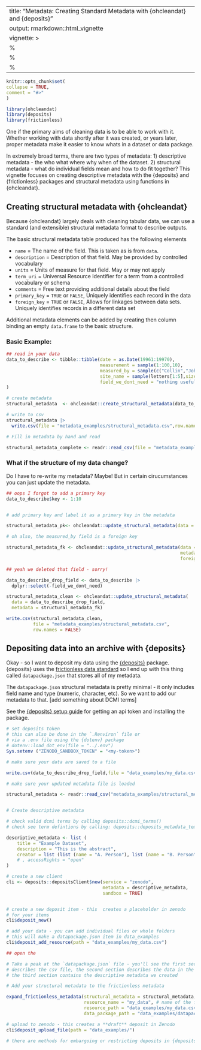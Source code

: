 ---
title: "Metadata: Creating Standard Metadata with {ohcleandat} and {deposits}"
output: rmarkdown::html_vignette
vignette: >
%\VignetteIndexEntry{metadata}
  %\VignetteEngine{knitr::rmarkdown}
  %\VignetteEncoding{UTF-8}
  ---
  
```r
knitr::opts_chunk$set(
collapse = TRUE,
comment = "#>"
)
```

```r
library(ohcleandat)
library(deposits)
library(frictionless)
```

One if the primary aims of cleaning data is to be able to work with it. Whether
working with data shortly after it was created, or years later, proper metadata
make it easier to know whats in a dataset or data package.

In extremely broad terms, there are two types of metadata:
1) descriptive metadata - the who what where why when of the dataset. 
2) structural metadata - what do individual fields mean and how to do fit together?
This vignette focuses on creating descriptive metadata with the {deposits} and
{frictionless} packages and structural metadata using functions in {ohcleandat}.

## Creating structural metadata with {ohcleandat}

Because {ohcleandat} largely deals with cleaning tabular data, we can use
a standard (and extensible) structural metadata format to describe outputs.

The basic structural metadata table produced has the following elements

- `name` = The name of the field. This is taken as is from `data`.
- `description` = Description of that field. May be provided by controlled vocabulary
- `units` = Units of measure for that field. May or may not apply
- `term_uri` = Universal Resource Identifier for a term from a controlled vocabulary or schema
- `comments` = Free text providing additional details about the field
- `primary_key` = `TRUE` or `FALSE`, Uniquely identifies each record in the data
- `foreign_key` = `TRUE` or `FALSE`, Allows for linkages between data sets. Uniquely identifies
records in a different data set

Additional metadata elements can be added by creating then column binding an empty 
`data.frame` to the basic structure. 


### Basic Example:
```r

## read in your data
data_to_describe <- tibble::tibble(date = as.Date(19961:19970),
                                   measurement = sample(1:100,10),
                                   measured_by = sample(c("Collin","Johana"),size = 10,replace = TRUE),
                                   site_name = sample(letters[1:5],size = 10,replace = TRUE),
                                   field_we_dont_need = "nothing useful here"
)

# create metadata
structural_metadata  <- ohcleandat::create_structural_metadata(data_to_describe)

# write to csv
structural_metadata |>
  write.csv(file = "metadata_examples/structural_metadata.csv",row.names = FALSE)

# Fill in metadata by hand and read

structural_metadata_complete <- readr::read_csv(file = "metadata_examples/structural_metadata_complete.csv")
```


### What if the structure of my data change?

Do I have to re-write my metadata? Maybe! But in certain cirucumstances you
can just update the metadata.



```r

## oops I forgot to add a primary key
data_to_describe$key <- 1:10


# add primary key and label it as a primary key in the metadata

structural_metadata_pk<- ohcleandat::update_structural_metadata(data = data_to_describe,metadata = structural_metadata_complete, primary_key = "key")

# oh also, the measured_by field is a foreign key

structural_metadata_fk <- ohcleandat::update_structural_metadata(data = data_to_describe,
                                                                 metadata = structural_metadata_pk, 
                                                                 foreign_key = "measured_by")

## yeah we deleted that field - sorry!

data_to_describe_drop_field <- data_to_describe |>
  dplyr::select(-field_we_dont_need)

structural_metadata_clean <- ohcleandat::update_structural_metadata(
  data = data_to_describe_drop_field,
  metadata = structural_metadata_fk)

write.csv(structural_metadata_clean,
          file = "metadata_examples/structural_metadata.csv",
          row.names = FALSE)

```

## Depositing data into an archive with {deposits}

Okay - so I want to deposit my data using the [{deposits}](https://docs.ropensci.org/deposits/) package. {deposits} uses
the [frictionless data standard](https://docs.ropensci.org/frictionless/articles/frictionless.html) 
so I end up with this thing called `datapackage.json` that stores all of my metadata.

The `datapackage.json` structural metadata is pretty minimal - it only includes
field name and type (numeric, character, etc). So we want to add our metadata
to that. [add something about DCMI terms]

See the [{deposits} setup guide](https://docs.ropensci.org/deposits/articles/install-setup.html) for
getting an api token and installing the package.

```r


# set deposits token 
# this can also be done in the `.Renviron` file or
# via a .env file using the {dotenv} package
# dotenv::load_dot_env(file = "../.env")
Sys.setenv ("ZENODO_SANDBOX_TOKEN" = "<my-token>")

# make sure your data are saved to a file

write.csv(data_to_describe_drop_field,file = "data_examples/my_data.csv",row.names = FALSE)

# make sure your updated metadata file is loaded

structural_metadata <- readr::read_csv("metadata_examples/structural_metadata_complete.csv")


# Create descriptive metadata

# check valid dcmi terms by calling deposits::dcmi_terms()
# check see term defintions by calling: deposits::deposits_metadata_template(filename = "metadata_template.json")

descriptive_metadata <- list (
    title = "Example Dataset",
    description = "This is the abstract",
    creator = list (list (name = "A. Person"), list (name = "B. Person"))
    # , accessRights = "open"
)

# create a new client 
cli <- deposits::depositsClient$new(service = "zenodo",
                                    metadata = descriptive_metadata,
                                    sandbox = TRUE)


# create a new deposit item - this  creates a placeholder in zenodo
# for your items
cli$deposit_new()

# add your data - you can add individual files or whole folders
# this will make a datapackage.json item in data_examples
cli$deposit_add_resource(path = "data_examples/my_data.csv")

## open the 

# Take a peak at the `datapackage.json` file - you'll see the first section
# describes the csv file, the second section describes the data in the csv,
# the third section contains the descriptive metadata we created

# Add your structural metadata to the frictionless metadata

expand_frictionless_metadata(structural_metadata = structural_metadata,
                             resource_name = "my_data", # name of the file with no extension
                             resource_path = "data_examples/my_data.csv",
                             data_package_path = "data_examples/datapackage.json")

# upload to zenodo - this creates a **draft** deposit in Zenodo 
cli$deposit_upload_file(path = "data_examples/")

# there are methods for embargoing or restricting deposits in {deposits}

```
